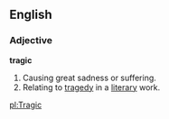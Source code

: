 ==English==

===Adjective===
'''tragic'''
# Causing great sadness or suffering.
# Relating to [[tragedy]] in a [[literary]] work.

[[pl:Tragic]]